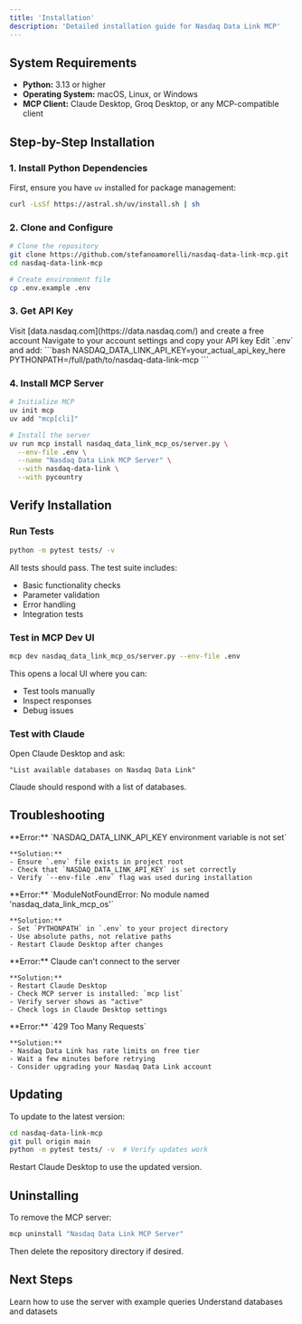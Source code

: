 ```yaml
---
title: 'Installation'
description: 'Detailed installation guide for Nasdaq Data Link MCP'
---
```


## System Requirements

- **Python:** 3.13 or higher
- **Operating System:** macOS, Linux, or Windows
- **MCP Client:** Claude Desktop, Groq Desktop, or any MCP-compatible client

## Step-by-Step Installation

### 1. Install Python Dependencies

First, ensure you have `uv` installed for package management:

```bash
curl -LsSf https://astral.sh/uv/install.sh | sh
```

### 2. Clone and Configure

```bash
# Clone the repository
git clone https://github.com/stefanoamorelli/nasdaq-data-link-mcp.git
cd nasdaq-data-link-mcp

# Create environment file
cp .env.example .env
```

### 3. Get API Key

<Steps>
  <Step title="Sign Up">
    Visit [data.nasdaq.com](https://data.nasdaq.com/) and create a free account
  </Step>

  <Step title="Get API Key">
    Navigate to your account settings and copy your API key
  </Step>

  <Step title="Add to .env">
    Edit `.env` and add:
    ```bash
    NASDAQ_DATA_LINK_API_KEY=your_actual_api_key_here
    PYTHONPATH=/full/path/to/nasdaq-data-link-mcp
    ```
  </Step>
</Steps>

### 4. Install MCP Server

```bash
# Initialize MCP
uv init mcp
uv add "mcp[cli]"

# Install the server
uv run mcp install nasdaq_data_link_mcp_os/server.py \
  --env-file .env \
  --name "Nasdaq Data Link MCP Server" \
  --with nasdaq-data-link \
  --with pycountry
```

## Verify Installation

### Run Tests

```bash
python -m pytest tests/ -v
```

All tests should pass. The test suite includes:
- Basic functionality checks
- Parameter validation
- Error handling
- Integration tests

### Test in MCP Dev UI

```bash
mcp dev nasdaq_data_link_mcp_os/server.py --env-file .env
```

This opens a local UI where you can:
- Test tools manually
- Inspect responses
- Debug issues

### Test with Claude

Open Claude Desktop and ask:

```
"List available databases on Nasdaq Data Link"
```

Claude should respond with a list of databases.

## Troubleshooting

<AccordionGroup>
  <Accordion icon="triangle-exclamation" title="API Key Not Found">
    **Error:** `NASDAQ_DATA_LINK_API_KEY environment variable is not set`

    **Solution:**
    - Ensure `.env` file exists in project root
    - Check that `NASDAQ_DATA_LINK_API_KEY` is set correctly
    - Verify `--env-file .env` flag was used during installation
  </Accordion>

  <Accordion icon="triangle-exclamation" title="Module Import Errors">
    **Error:** `ModuleNotFoundError: No module named 'nasdaq_data_link_mcp_os'`

    **Solution:**
    - Set `PYTHONPATH` in `.env` to your project directory
    - Use absolute paths, not relative paths
    - Restart Claude Desktop after changes
  </Accordion>

  <Accordion icon="triangle-exclamation" title="Connection Issues">
    **Error:** Claude can't connect to the server

    **Solution:**
    - Restart Claude Desktop
    - Check MCP server is installed: `mcp list`
    - Verify server shows as "active"
    - Check logs in Claude Desktop settings
  </Accordion>

  <Accordion icon="triangle-exclamation" title="Rate Limiting">
    **Error:** `429 Too Many Requests`

    **Solution:**
    - Nasdaq Data Link has rate limits on free tier
    - Wait a few minutes before retrying
    - Consider upgrading your Nasdaq Data Link account
  </Accordion>
</AccordionGroup>

## Updating

To update to the latest version:

```bash
cd nasdaq-data-link-mcp
git pull origin main
python -m pytest tests/ -v  # Verify updates work
```

Restart Claude Desktop to use the updated version.

## Uninstalling

To remove the MCP server:

```bash
mcp uninstall "Nasdaq Data Link MCP Server"
```

Then delete the repository directory if desired.

## Next Steps

<CardGroup cols={2}>
  <Card
    title="Quickstart Guide"
    icon="rocket"
    href="/quickstart"
  >
    Learn how to use the server with example queries
  </Card>
  <Card
    title="Core Concepts"
    icon="book"
    href="/concepts/overview"
  >
    Understand databases and datasets
  </Card>
</CardGroup>
